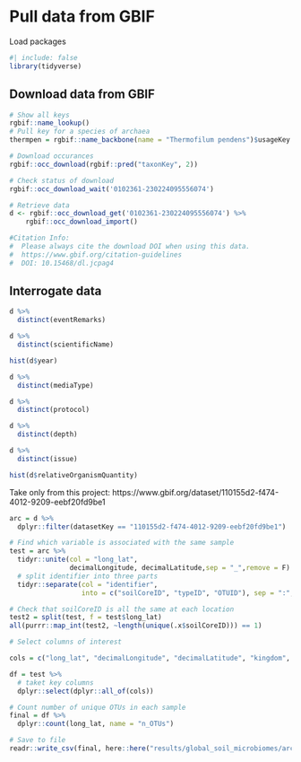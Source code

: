 # Pull data from GBIF

Load packages

```r
#| include: false
library(tidyverse)
```
## Download data from GBIF

```r
# Show all keys
rgbif::name_lookup()
# Pull key for a species of archaea
thermpen = rgbif::name_backbone(name = "Thermofilum pendens")$usageKey

# Download occurances
rgbif::occ_download(rgbif::pred("taxonKey", 2))

# Check status of download
rgbif::occ_download_wait('0102361-230224095556074')

# Retrieve data
d <- rgbif::occ_download_get('0102361-230224095556074') %>%
    rgbif::occ_download_import()

#Citation Info:  
#  Please always cite the download DOI when using this data.
#  https://www.gbif.org/citation-guidelines
#  DOI: 10.15468/dl.jcpag4
```
## Interrogate data

```r
d %>% 
  distinct(eventRemarks)

d %>% 
  distinct(scientificName)

hist(d$year)

d %>% 
  distinct(mediaType)

d %>% 
  distinct(protocol)

d %>% 
  distinct(depth)

d %>% 
  distinct(issue)

hist(d$relativeOrganismQuantity)
```

Take only from this project: https://www.gbif.org/dataset/110155d2-f474-4012-9209-eebf20fd9be1

```r
arc = d %>% 
  dplyr::filter(datasetKey == "110155d2-f474-4012-9209-eebf20fd9be1")

# Find which variable is associated with the same sample
test = arc %>%  
  tidyr::unite(col = "long_lat",
               decimalLongitude, decimalLatitude,sep = "_",remove = F) %>% 
  # split identifier into three parts
  tidyr::separate(col = "identifier",
                  into = c("soilCoreID", "typeID", "OTUID"), sep = ":", remove = F)

# Check that soilCoreID is all the same at each location
test2 = split(test, f = test$long_lat)
all(purrr::map_int(test2, ~length(unique(.x$soilCoreID))) == 1)

# Select columns of interest

cols = c("long_lat", "decimalLongitude", "decimalLatitude", "kingdom", "phylum", "class", "order", "family", "genus", "species", "genericName", "eventDate", "identifier", "occurrenceID", "organismQuantityType", "organismQuantity", "relativeOrganismQuantity", "samplingProtocol", "soilCoreID", "typeID", "OTUID")

df = test %>% 
  # taket key columns
  dplyr::select(dplyr::all_of(cols))

# Count number of unique OTUs in each sample
final = df %>% 
  dplyr::count(long_lat, name = "n_OTUs")

# Save to file
readr::write_csv(final, here::here("results/global_soil_microbiomes/archaea.csv"))
```



